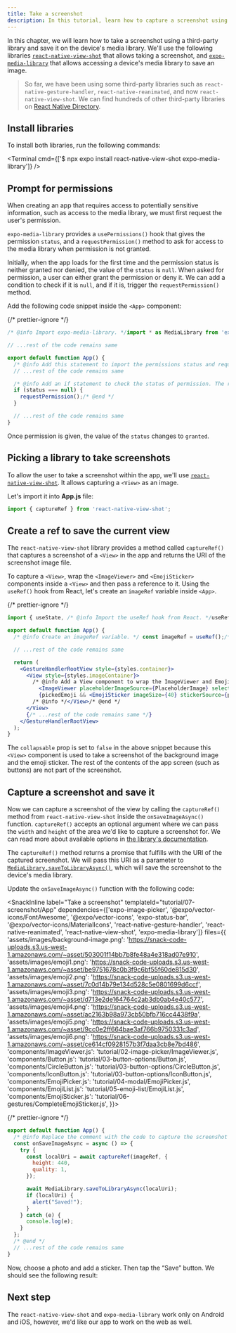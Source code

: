 ```yaml
---
title: Take a screenshot
description: In this tutorial, learn how to capture a screenshot using a third-party library and Expo Media Library.
---
```




In this chapter, we will learn how to take a screenshot using a third-party library and save it on the device's media library.
We'll use the following libraries [`react-native-view-shot`](https://github.com/gre/react-native-view-shot) that allows taking a screenshot,
and <A href="/versions/latest/sdk/media-library/">`expo-media-library`</A> that allows accessing a device's media library to save an image.

> So far, we have been using some third-party libraries such as `react-native-gesture-handler`, `react-native-reanimated`, and now `react-native-view-shot`.
> We can find hundreds of other third-party libraries on [React Native Directory](https://reactnative.directory/).

<Step label="1">

## Install libraries

To install both libraries, run the following commands:

<Terminal cmd={['$ npx expo install react-native-view-shot expo-media-library']} />

</Step>

<Step label="2">

## Prompt for permissions

When creating an app that requires access to potentially sensitive information, such as access to the media library, we must first request the user's permission.

`expo-media-library` provides a `usePermissions()` hook that gives the permission `status`, and a `requestPermission()` method to ask for access to the media library when permission is not granted.

Initially, when the app loads for the first time and the permission status is neither granted nor denied, the value of the `status` is `null`. When asked for permission, a user can either grant the permission or deny it. We can add a condition to check if it is `null`, and if it is, trigger the `requestPermission()` method.

Add the following code snippet inside the `<App>` component:

{/* prettier-ignore */}
```jsx App.js
/* @info Import expo-media-library. */import * as MediaLibrary from 'expo-media-library';/* @end */

// ...rest of the code remains same

export default function App() {
  /* @info Add this statement to import the permissions status and requestPermission() method from the hook. */const [status, requestPermission] = MediaLibrary.usePermissions();/* @end */
  // ...rest of the code remains same

  /* @info Add an if statement to check the status of permission. The requestPermission() method will trigger a dialog box for the user to grant or deny the permission. */
  if (status === null) {
    requestPermission();/* @end */
  }

  // ...rest of the code remains same
}
```

Once permission is given, the value of the `status` changes to `granted`.

</Step>

<Step label="3">

## Picking a library to take screenshots

To allow the user to take a screenshot within the app, we'll use [`react-native-view-shot`](https://github.com/gre/react-native-view-shot). It allows capturing a `<View>` as an image.

Let's import it into **App.js** file:

```jsx App.js
import { captureRef } from 'react-native-view-shot';
```

</Step>

<Step label="4">

## Create a ref to save the current view

The `react-native-view-shot` library provides a method called `captureRef()` that captures a screenshot of a `<View>` in the app and returns the URI of the screenshot image file.

To capture a `<View>`, wrap the `<ImageViewer>` and `<EmojiSticker>` components inside a `<View>` and then pass a reference to it. Using the `useRef()` hook from React, let's create an `imageRef` variable inside `<App>`.

{/* prettier-ignore */}
```jsx App.js|collapseHeight=440
import { useState, /* @info Import the useRef hook from React. */useRef/* @end */ } from 'react';

export default function App() {
  /* @info Create an imageRef variable. */ const imageRef = useRef();/* @end */

  // ...rest of the code remains same

  return (
    <GestureHandlerRootView style={styles.container}>
      <View style={styles.imageContainer}>
        /* @info Add a View component to wrap the ImageViewer and EmojiSticker inside it. */<View ref={imageRef} collapsable={false}>/* @end */
          <ImageViewer placeholderImageSource={PlaceholderImage} selectedImage={selectedImage} />
          {pickedEmoji && <EmojiSticker imageSize={40} stickerSource={pickedEmoji} />}
        /* @info */</View>/* @end */
      </View>
      {/* ...rest of the code remains same */}
    </GestureHandlerRootView>
  );
}
```

The `collapsable` prop is set to `false` in the above snippet because this `<View>` component is used to take a screenshot of the background image and the emoji sticker.
The rest of the contents of the app screen (such as buttons) are not part of the screenshot.

</Step>

<Step label="5">

## Capture a screenshot and save it

Now we can capture a screenshot of the view by calling the `captureRef()` method from `react-native-view-shot` inside the `onSaveImageAsync()` function.
`captureRef()` accepts an optional argument where we can pass the `width` and `height` of the area we'd like to capture a screenshot for.
We can read more about available options in [the library's documentation](https://github.com/gre/react-native-view-shot#capturerefview-options-lower-level-imperative-api).

The `captureRef()` method returns a promise that fulfills with the URI of the captured screenshot.
We will pass this URI as a parameter to <A href="/versions/latest/sdk/media-library/#medialibrarysavetolibraryasynclocaluri">`MediaLibrary.saveToLibraryAsync()`</A>,
which will save the screenshot to the device's media library.

Update the `onSaveImageAsync()` function with the following code:

<SnackInline
label="Take a screenshot"
templateId="tutorial/07-screenshot/App"
dependencies={['expo-image-picker', '@expo/vector-icons/FontAwesome', '@expo/vector-icons', 'expo-status-bar', '@expo/vector-icons/MaterialIcons', 'react-native-gesture-handler', 'react-native-reanimated', 'react-native-view-shot', 'expo-media-library']}
files={{
  'assets/images/background-image.png': 'https://snack-code-uploads.s3.us-west-1.amazonaws.com/~asset/503001f14bb7b8fe48a4e318ad07e910',
  'assets/images/emoji1.png': 'https://snack-code-uploads.s3.us-west-1.amazonaws.com/~asset/be9751678c0b3f9c6bf55f60de815d30',
  'assets/images/emoji2.png': 'https://snack-code-uploads.s3.us-west-1.amazonaws.com/~asset/7c0d14b79e134d528c5e0801699d6ccf',
  'assets/images/emoji3.png': 'https://snack-code-uploads.s3.us-west-1.amazonaws.com/~asset/d713e2de164764c2ab3db0ab4e40c577',
  'assets/images/emoji4.png': 'https://snack-code-uploads.s3.us-west-1.amazonaws.com/~asset/ac2163b98a973cb50bfb716cc4438f9a',
  'assets/images/emoji5.png': 'https://snack-code-uploads.s3.us-west-1.amazonaws.com/~asset/9cc0e2ff664bae3af766b9750331c3ad',
  'assets/images/emoji6.png': 'https://snack-code-uploads.s3.us-west-1.amazonaws.com/~asset/ce614cf0928157b3f7daa3cb8e7bd486',
  'components/ImageViewer.js': 'tutorial/02-image-picker/ImageViewer.js',
  'components/Button.js': 'tutorial/03-button-options/Button.js',
  'components/CircleButton.js': 'tutorial/03-button-options/CircleButton.js',
  'components/IconButton.js': 'tutorial/03-button-options/IconButton.js',
  'components/EmojiPicker.js': 'tutorial/04-modal/EmojiPicker.js',
  'components/EmojiList.js': 'tutorial/05-emoji-list/EmojiList.js',
  'components/EmojiSticker.js': 'tutorial/06-gestures/CompleteEmojiSticker.js',
}}>

{/* prettier-ignore */}
```jsx collapseHeight=440
export default function App() {
  /* @info Replace the comment with the code to capture the screenshot and save the image. */
  const onSaveImageAsync = async () => {
    try {
      const localUri = await captureRef(imageRef, {
        height: 440,
        quality: 1,
      });

      await MediaLibrary.saveToLibraryAsync(localUri);
      if (localUri) {
        alert("Saved!");
      }
    } catch (e) {
      console.log(e);
    }
  };
  /* @end */
  // ...rest of the code remains same
}
```

</SnackInline>

Now, choose a photo and add a sticker. Then tap the “Save” button. We should see the following result:

<ContentSpotlight file="tutorial/saving-screenshot.mp4" />

</Step>

## Next step

The `react-native-view-shot` and `expo-media-library` work only on Android and iOS, however, we'd like our app to work on the web as well.

<BoxLink
  title="Handle platform differences"
  Icon={BookOpen02Icon}
  description="In the next chapter, let's learn how to handle the differences between mobile and web platforms."
  href="/tutorial/platform-differences"
/>
